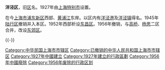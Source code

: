 {{Unreferenced|time=2021-01-26T05:51:57+00:00}}
'''洋泾区'''，旧[[市辖区|区]]名。1927年由[[上海特别市|上海特别市]]设置。

在今[[上海市|上海市]][[浦东新区|浦东新区]]西部、[[黄浦江|黄浦江]]东岸。以区内有[[洋泾港|洋泾港]]及[[洋泾街道|洋泾镇]]得名。1945年[[陆行区|陆行区]]撤销并入本区。1952年西部析设[[东昌区_(上海市)|东昌区]]。1956年撤销，与[[高桥区|高桥]]、[[杨思区|杨思]]二区合并，改设[[东郊区|东郊区]]。 

{{-}}
{{中华民国上海市行政区划}}
{{中华人民共和国上海市已撤销县级行政区}}
{{上海行政区划小作品}}
[[Category:中华民国上海市市辖区|Category:中华民国上海市市辖区]]
[[Category:已撤销的中华人民共和国上海市市辖区|Category:已撤销的中华人民共和国上海市市辖区]]
[[Category:1927年中國建立|Category:1927年中國建立]]
[[Category:1927年建立的行政區劃|Category:1927年建立的行政區劃]]
[[Category:1956年中國廢除|Category:1956年中國廢除]]
[[Category:1956年废除的行政区划|Category:1956年废除的行政区划]]